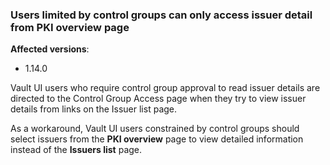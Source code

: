 ### Users limited by control groups can only access issuer detail from PKI overview page

**Affected versions**:
- 1.14.0

Vault UI users who require control group approval to read issuer details are
directed to the Control Group Access page when they try to view issuer details
from links on the Issuer list page.

As a workaround, Vault UI users constrained by control groups should select
issuers from the **PKI overview** page to view detailed information instead of
the **Issuers list** page.
